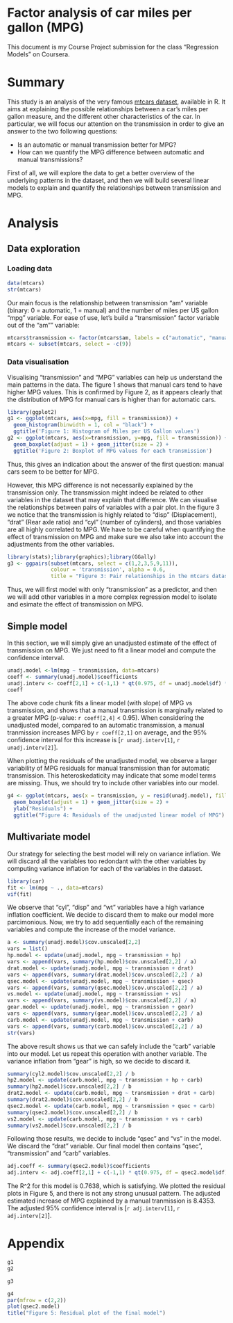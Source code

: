Factor analysis of car miles per gallon (MPG)
==========================


This document is my Course Project submission for the class "Regression Models" on Coursera.

# Summary

This study is an analysis of the very famous [mtcars dataset](https://stat.ethz.ch/R-manual/R-devel/library/datasets/html/mtcars.html), available in R. It aims at explaining the possible relationships between a car's miles per gallon measure, and the different other characteristics of the car. In particular, we will focus our attention on the transmission in order to give an answer to the two following questions:

* Is an automatic or manual transmission better for MPG?
* How can we quantify the MPG difference between automatic and manual transmissions?

First of all, we will explore the data to get a better overview of the underlying patterns in the dataset, and then we will build several linear models to explain and quantify the relationships between transmission and MPG.

# Analysis

## Data exploration

### Loading data

```r
data(mtcars)
str(mtcars)
```

Our main focus is the relationship between transmission "am" variable (binary: 0 = automatic, 1 = manual) and the number of miles per US gallon "mpg" variable. For ease of use, let's build a "transmission" factor variable out of the "am"" variable:

```r
mtcars$transmission <- factor(mtcars$am, labels = c("automatic", "manual"))
mtcars <- subset(mtcars, select = -c(9))
```

### Data visualisation

Visualising "transmission" and "MPG" variables can help us understand the main patterns in the data. The figure 1 shows that manual cars tend to have higher MPG values. This is confirmed by Figure 2, as it appears clearly that the distribution of MPG for manual cars is higher than for automatic cars.

```r
library(ggplot2)
g1 <- ggplot(mtcars, aes(x=mpg, fill = transmission)) + 
  geom_histogram(binwidth = 1, col = "black") +
  ggtitle('Figure 1: Histogram of Miles per US Gallon values')
g2 <- ggplot(mtcars, aes(x=transmission, y=mpg, fill = transmission)) +
  geom_boxplot(adjust = 1) + geom_jitter(size = 2) +
  ggtitle('Figure 2: Boxplot of MPG values for each transmission')
```

Thus, this gives an indication about the answer of the first question: manual cars seem to be better for MPG.

However, this MPG difference is not necessarily explained by the transmission only. The transmission might indeed be related to other variables in the dataset that may explain that difference. We can visualise the relationships between pairs of variables with a pair plot. In the figure 3 we notice that the transmission is highly related to "disp" (Displacement), "drat" (Rear axle ratio) and "cyl" (number of cylinders), and those variables are all highly correlated to MPG. We have to be careful when quantifying the effect of transmission on MPG and make sure we also take into account the adjustments from the other variables.

```r
library(stats);library(graphics);library(GGally)
g3 <- ggpairs(subset(mtcars, select = c(1,2,3,5,9,11)),
              colour = 'transmission', alpha = 0.6, 
              title = "Figure 3: Pair relationships in the mtcars dataset. Blue: manual, Red: automatic")
```

Thus, we will first model with only "transmission" as a predictor, and then we will add other variables in a more complex regression model to isolate and esimate the effect of transmission on MPG.

## Simple model

In this section, we will simply give an unadjusted estimate of the effect of transmission on MPG. We just need to fit a linear model and compute the confidence interval.

```r
unadj.model <-lm(mpg ~ transmission, data=mtcars)
coeff <- summary(unadj.model)$coefficients
unadj.interv <- coeff[2,1] + c(-1,1) * qt(0.975, df = unadj.model$df) * coeff[2,2]
coeff
```

The above code chunk fits a linear model (with slope) of MPG vs transmission, and shows that a manual transmission is marginally related to a greater MPG (p-value: `r coeff[2,4]` < 0.95). When considering the unadjusted model, compared to an automatic transmission, a manual tranmission increases MPG by `r coeff[2,1]` on average, and the 95% confidence interval for this increase is [`r unadj.interv[1]`, `r unadj.interv[2]`].

When plotting the residuals of the unadjusted model, we observe a larger variability of MPG residuals for manual transmission than for automatic transmission. This heteroskedaticity may indicate that some model terms are missing. Thus, we should try to include other variables into our model.

```r
g4 <- ggplot(mtcars, aes(x = transmission, y = resid(unadj.model), fill = transmission)) +
  geom_boxplot(adjust = 1) + geom_jitter(size = 2) +
  ylab("Residuals") +
  ggtitle("Figure 4: Residuals of the unadjusted linear model of MPG")
```

## Multivariate model

Our strategy for selecting the best model will rely on variance inflation. We will discard all the variables too redondant with the other variables by computing variance inflation for each of the variables in the dataset.

```r
library(car)
fit <- lm(mpg ~ ., data=mtcars)
vif(fit)
```

We observe that "cyl", "disp" and "wt" variables have a high variance inflation coefficient. We decide to discard them to make our model more parcimonious. Now, we try to add sequentially each of the remaining variables and compute the increase of the model variance.

```r
a <- summary(unadj.model)$cov.unscaled[2,2]
vars = list()
hp.model <- update(unadj.model, mpg ~ transmission + hp)
vars <- append(vars, summary(hp.model)$cov.unscaled[2,2] / a)
drat.model <- update(unadj.model, mpg ~ transmission + drat)
vars <- append(vars, summary(drat.model)$cov.unscaled[2,2] / a)
qsec.model <- update(unadj.model, mpg ~ transmission + qsec)
vars <- append(vars, summary(qsec.model)$cov.unscaled[2,2] / a)
vs.model <- update(unadj.model, mpg ~ transmission + vs)
vars <- append(vars, summary(vs.model)$cov.unscaled[2,2] / a)
gear.model <- update(unadj.model, mpg ~ transmission + gear)
vars <- append(vars, summary(gear.model)$cov.unscaled[2,2] / a)
carb.model <- update(unadj.model, mpg ~ transmission + carb)
vars <- append(vars, summary(carb.model)$cov.unscaled[2,2] / a)
str(vars)
```

The above result shows us that we can safely include the "carb" variable into our model. Let us repeat this operation with another variable. The variance inflation from "gear" is high, so we decide to discard it.


```r
summary(cyl2.model)$cov.unscaled[2,2] / b
hp2.model <- update(carb.model, mpg ~ transmission + hp + carb)
summary(hp2.model)$cov.unscaled[2,2] / b
drat2.model <- update(carb.model, mpg ~ transmission + drat + carb)
summary(drat2.model)$cov.unscaled[2,2] / b
qsec2.model <- update(carb.model, mpg ~ transmission + qsec + carb)
summary(qsec2.model)$cov.unscaled[2,2] / b
vs2.model <- update(carb.model, mpg ~ transmission + vs + carb)
summary(vs2.model)$cov.unscaled[2,2] / b
```

Following those results, we decide to include "qsec" and "vs" in the model. We discard the "drat" variable. Our final model then contains "qsec", "transmission" and "carb" variables.

```r
adj.coeff <- summary(qsec2.model)$coefficients
adj.interv <- adj.coeff[2,1] + c(-1,1) * qt(0.975, df = qsec2.model$df) * adj.coeff[2,2]
```

The R^2 for this model is 0.7638, which is satisfying. We plotted the residual plots in Figure 5, and there is not any strong unusual pattern. The adjusted estimated increase of MPG explained by a manual tranmission is 8.4353. The adjusted 95% confidence interval is [`r adj.interv[1]`, `r adj.interv[2]`].


# Appendix
```r
g1
g2
```

```r
g3
```

```r
g4
par(mfrow = c(2,2))
plot(qsec2.model)
title("Figure 5: Residual plot of the final model")
```


